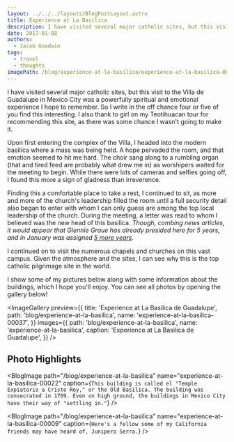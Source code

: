 ```yaml
---
layout: ../../../layouts/BlogPostLayout.astro
title: Experience at La Basílica
description: I have visited several major catholic sites, but this visit to the Villa de Guadalupe in Mexico City was a powerfully spiritual and emotional experience I hope to remember.
date: 2017-01-08
authors:
  - Jacob Goodwin
tags:
  - travel
  - thoughts
imagePath: /blog/experience-at-la-basilica/experience-at-la-basilica-00037
---
```



I have visited several major catholic sites, but this visit to the Villa de Guadalupe in Mexico City was a powerfully spiritual and emotional experience I hope to remember. So I write in the off chance four or five of you find this interesting. I also thank to girl on my Teotihuacan tour for recommending this site, as there was some chance I wasn't going to make it.

Upon first entering the complex of the Villa, I headed into the modern basilica where a mass was being held. A hope pervaded the room, and that emotion seemed to hit me hard. The choir sang along to a rumbling organ (that and tired feed are probably what drew me in) as worshipers waited for the meeting to begin. While there were lots of cameras and selfies going off, I found this more a sign of gladness than irreverence.

<BlogImage
  path="/blog/experience-at-la-basilica"
  name="experience-at-la-basilica-00003"
  caption="Inside the Modern Basilica. This building, while ornate by _some_ standards, is plain compared to most cathedrals and temples of its size and attendance. Yet the way its design draws attention to the mass from all angles makes it something special."
/>

Finding this a comfortable place to take a rest, I continued to sit, as more and more of the church's leadership filled the room until a full security detail also began to enter with whom I can only guess are among the top local leadership of the church. During the meeting, a letter was read to whom I believed was the new head of this basilica. _Though, combing news articles, it would appear that Glennie Graue has already presided here for 5 years, and in January was assigned [5 more years](http://www.jornada.unam.mx/ultimas/2016/01/09/presidira-glennie-graue-cinco-anos-mas-la-basilica-de-guadalupe-9122.html)._

I continued on to visit the numerous chapels and churches on this vast campus. Given the atmosphere and the sites, I can see why this is the top catholic pilgrimage site in the world.

I show some of my pictures below along with some information about the buildings, which I hope you'll enjoy. You can see all photos by opening the gallery below!

<ImageGallery
  preview={{
    title: 'Experience at La Basilica de Guadalupe',
    path: 'blog/experience-at-la-basilica',
    name: 'experience-at-la-basilica-00037',
  }}
  images={{
    path: 'blog/experience-at-la-basilica',
    name: 'experience-at-la-basilica',
    caption: 'Experience at La Basilica de Guadalupe',
  }}
/>

## Photo Highlights

<BlogImage
  path="/blog/experience-at-la-basilica"
  name="experience-at-la-basilica-00022"
  caption={`This building is called el "Temple Expiatorio a Cristo Rey," or the Old Basilica. The building was consecrated in 1709. Even on high ground, the buildings in Mexico City have their way of "settling in."`}
/>

<BlogImage
  path="/blog/experience-at-la-basilica"
  name="experience-at-la-basilica-00009"
  caption={`Here's a fellow some of my California friends may have heard of, Junipero Serra.`}
/>

<BlogImage
  path="/blog/experience-at-la-basilica"
  name="experience-at-la-basilica-00027"
  caption="This building is the Templo de El Pocito."
/>

<BlogImage
  path="/blog/experience-at-la-basilica"
  name="experience-at-la-basilica-00012"
  caption="Some of the beautiful landscapes at the complex"
/>

<BlogImage
  path="/blog/experience-at-la-basilica"
  name="experience-at-la-basilica-00033"
  caption="The Capilla del Cerrito sits atop the Villa complex. It is said to be the site where the Virgin Mary appeared to Juan Diego in 1531. This shrine is the destination for many Catholic pilgrims."
/>

<BlogImage
  path="/blog/experience-at-la-basilica"
  name="experience-at-la-basilica-00037"
  caption="View of Mexico City from el cerrito"
/>
